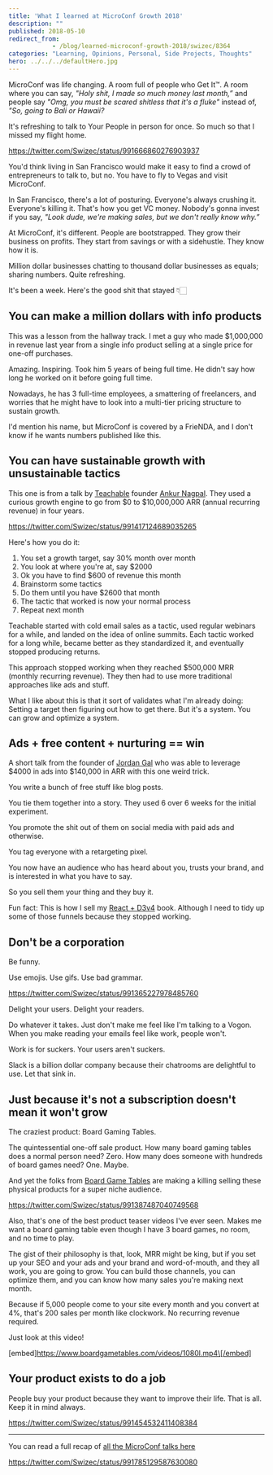 ```yaml
---
title: 'What I learned at MicroConf Growth 2018'
description: ""
published: 2018-05-10
redirect_from: 
            - /blog/learned-microconf-growth-2018/swizec/8364
categories: "Learning, Opinions, Personal, Side Projects, Thoughts"
hero: ../../../defaultHero.jpg
---
```

MicroConf was life changing. A room full of people who Get It™. A room where you can say, _&quot;Holy shit, I made so much money last month,”_ and people say _&quot;Omg, you must be scared shitless that it&#x27;s a fluke&quot;_ instead of, _&quot;So, going to Bali or Hawaii?_



It&#x27;s refreshing to talk to Your People in person for once. So much so that I missed my flight home.



https://twitter.com/Swizec/status/991666860276903937



You&#x27;d think living in San Francisco would make it easy to find a crowd of entrepreneurs to talk to, but no. You have to fly to Vegas and visit MicroConf.



In San Francisco, there&#x27;s a lot of posturing. Everyone&#x27;s always crushing it. Everyone&#x27;s killing it. That&#x27;s how you get VC money. Nobody&#x27;s gonna invest if you say, _&quot;Look dude, we&#x27;re making sales, but we don&#x27;t really know why.”_



At MicroConf, it&#x27;s different. People are bootstrapped. They grow their business on profits. They start from savings or with a sidehustle. They know how it is.



Million dollar businesses chatting to thousand dollar businesses as equals; sharing numbers. Quite refreshing.



It&#x27;s been a week. Here&#x27;s the good shit that stayed 👇🏻



## You can make a million dollars with info products



This was a lesson from the hallway track. I met a guy who made $1,000,000 in revenue last year from a single info product selling at a single price for one-off purchases.



Amazing. Inspiring. Took him 5 years of being full time. He didn&#x27;t say how long he worked on it before going full time.



Nowadays, he has 3 full-time employees, a smattering of freelancers, and worries that he might have to look into a multi-tier pricing structure to sustain growth.



I&#x27;d mention his name, but MicroConf is covered by a FrieNDA, and I don&#x27;t know if he wants numbers published like this.



## You can have sustainable growth with unsustainable tactics



This one is from a talk by [Teachable](https://teachable.com/) founder [Ankur Nagpal](https://twitter.com/ankurnagpal?lang=en). They used a curious growth engine to go from $0 to $10,000,000 ARR (annual recurring revenue) in four years.



https://twitter.com/Swizec/status/991417124689035265



Here&#x27;s how you do it:



1. You set a growth target, say 30% month over month
2. You look at where you&#x27;re at, say $2000
3. Ok you have to find $600 of revenue this month
4. Brainstorm some tactics
5. Do them until you have $2600 that month
6. The tactic that worked is now your normal process
7. Repeat next month



Teachable started with cold email sales as a tactic, used regular webinars for a while, and landed on the idea of online summits. Each tactic worked for a long while, became better as they standardized it, and eventually stopped producing returns.



This approach stopped working when they reached $500,000 MRR (monthly recurring revenue). They then had to use more traditional approaches like ads and stuff.



What I like about this is that it sort of validates what I&#x27;m already doing: Setting a target then figuring out how to get there. But it&#x27;s a system. You can grow and optimize a system.



## Ads + free content + nurturing == win



A short talk from the founder of [Jordan Gal](https://jordangal.lpages.co/jordangal-com/) who was able to leverage $4000 in ads into $140,000 in ARR with this one weird trick.



You write a bunch of free stuff like blog posts.



You tie them together into a story. They used 6 over 6 weeks for the initial experiment.



You promote the shit out of them on social media with paid ads and otherwise.



You tag everyone with a retargeting pixel.



You now have an audience who has heard about you, trusts your brand, and is interested in what you have to say.



So you sell them your thing and they buy it.



Fun fact: This is how I sell my [React + D3v4](https://swizec.com/reactd3js/) book. Although I need to tidy up some of those funnels because they stopped working.



## Don&#x27;t be a corporation



Be funny.



Use emojis. Use gifs. Use bad grammar.



https://twitter.com/Swizec/status/991365227978485760



Delight your users. Delight your readers.



Do whatever it takes. Just don&#x27;t make me feel like I&#x27;m talking to a Vogon. When you make reading your emails feel like work, people won&#x27;t.



Work is for suckers. Your users aren&#x27;t suckers.



Slack is a billion dollar company because their chatrooms are delightful to use. Let that sink in.



## Just because it&#x27;s not a subscription doesn&#x27;t mean it won&#x27;t grow



The craziest product: Board Gaming Tables.



The quintessential one-off sale product. How many board gaming tables does a normal person need? Zero. How many does someone with hundreds of board games need? One. Maybe.



And yet the folks from [Board Game Tables](http://boardgametables.com) are making a killing selling these physical products for a super niche audience.



https://twitter.com/Swizec/status/991387487040749568



Also, that&#x27;s one of the best product teaser videos I&#x27;ve ever seen. Makes me want a board gaming table even though I have 3 board games, no room, and no time to play.



The gist of their philosophy is that, look, MRR might be king, but if you set up your SEO and your ads and your brand and word-of-mouth, and they all work, you are going to grow. You can build those channels, you can optimize them, and you can know how many sales you&#x27;re making next month.



Because if 5,000 people come to your site every month and you convert at 4%, that&#x27;s 200 sales per month like clockwork. No recurring revenue required.



Just look at this video!



\[embed]https://www.boardgametables.com/videos/1080l.mp4\[/embed]



## Your product exists to do a job



People buy your product because they want to improve their life. That is all. Keep it in mind always.



https://twitter.com/Swizec/status/991454532411408384



* * *



You can read a full recap of [all the MicroConf talks here](https://microconf.gen.co/)



https://twitter.com/Swizec/status/991785129587630080